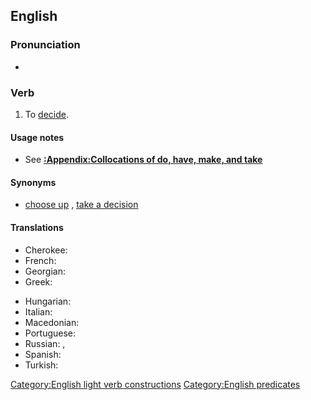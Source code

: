 ==English==

===Pronunciation===
* {{audio|en|En-au-make a decision.ogg|Audio (AU)}}

===Verb===
{{en-verb|make<,,made> a decision}}

# {{lb|en|intransitive}} To [[decide]].
#: {{ux|en|You need to '''make a decision''' whether or not to go.}}

====Usage notes====
* See '''[[:Appendix:Collocations of do, have, make, and take]]'''

====Synonyms====
* {{sense|decide}} [[choose up]] {{q|informal}}, [[take a decision]] {{q|much less common, especially in US}}

====Translations====
{{trans-top|to decide}}
* Cherokee: {{t|chr|ᏕᎫᎪᏗᎭ}}
* French: {{t|fr|[[prendre]] [[une]] [[décision]]}}
* Georgian: {{t|ka|გადაწყვეტილების მიღება}}
* Greek: {{t|el|[[παίρνω]] [[απόφαση]]}}
{{trans-mid}}
* Hungarian: {{t|hu|döntést hozni}}
* Italian: {{t|it|prendere una decisione}}
* Macedonian: {{t|mk|носам одлука}}
* Portuguese: {{t+|pt|tomar uma decisão}}
* Russian: {{t|ru|[[приня́ть]] [[реше́ние]]}}, {{t+|ru|реши́ть}}
* Spanish: {{t|es|tomar una decisión}}
* Turkish: {{t+|tr|karar vermek}}
{{trans-bottom}}

[[Category:English light verb constructions]]
[[Category:English predicates]]
